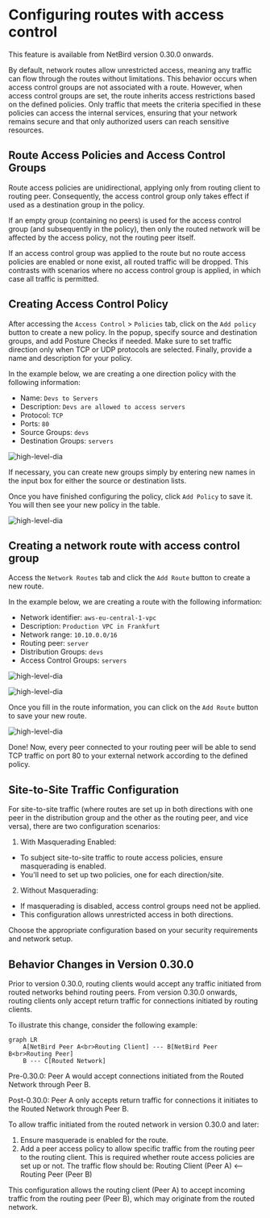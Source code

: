 # Configuring routes with access control

<Note>
    This feature is available from NetBird version 0.30.0 onwards.
</Note>

By default, network routes allow unrestricted access, meaning any traffic can
flow through the routes without limitations. This behavior occurs when access
control groups are not associated with a route. However, when access control
groups are set, the route inherits access restrictions based on the defined
policies. Only traffic that meets the criteria specified in these policies can
access the internal services, ensuring that your network remains secure and that
only authorized users can reach sensitive resources.

## Route Access Policies and Access Control Groups

Route access policies are unidirectional, applying only from routing
client to routing peer. Consequently, the access control group only takes effect
if used as a destination group in the policy.

If an empty group (containing no peers) is used for the access control group
(and subsequently in the policy), then only the routed network will be affected
by the access policy, not the routing peer itself.

<Note>
    If an access control group was applied to the route but no route access policies are
    enabled or none exist, all routed traffic will be dropped.
    This contrasts with scenarios where no access control group is applied, in
    which case all traffic is permitted.
</Note>

## Creating Access Control Policy

After accessing the `Access Control` > `Policies` tab, click on the `Add policy`
button to create a new policy. In the popup, specify source and destination
groups, and add Posture Checks if needed. Make sure to set traffic direction
only when TCP or UDP protocols are selected. Finally, provide a name and
description for your policy.

In the example below, we are creating a one direction policy with the following
information:

- Name: `Devs to Servers`
- Description: `Devs are allowed to access servers`
- Protocol: `TCP`
- Ports: `80`
- Source Groups: `devs`
- Destination Groups: `servers`

<p>
    <img src="/docs-static/img/how-to-guides/network-acl-create-policy.png" alt="high-level-dia" className="imagewrapper"/>
</p>

If necessary, you can create new groups simply by entering new names in the
input box for either the source or destination lists.

Once you have finished configuring the policy, click `Add Policy` to save it.
You will then see your new policy in the table.
<p>
    <img src="/docs-static/img/how-to-guides/network-acl-new-policy.png" alt="high-level-dia" className="imagewrapper-big"/>
</p>

## Creating a network route with access control group

Access the `Network Routes` tab and click the `Add Route` button to create a new
route.

In the example below, we are creating a route with the following information:

- Network identifier: `aws-eu-central-1-vpc`
- Description: `Production VPC in Frankfurt`
- Network range: `10.10.0.0/16`
- Routing peer: `server`
- Distribution Groups: `devs`
- Access Control Groups: `servers`

<p>
    <img src="/docs-static/img/how-to-guides/network-route-acl.png" alt="high-level-dia" className="imagewrapper-big"/>
</p>

<p>
    <img
        src="/docs-static/img/how-to-guides/network-route-acl-group-settings.png" alt="high-level-dia" className="imagewrapper-big"/>
</p>

Once you fill in the route information, you can click on the `Add Route` button
to save your new route.
<p>
    <img src="/docs-static/img/how-to-guides/network-route-acl-saved.png" alt="high-level-dia" className="imagewrapper-big"/>
</p>

Done! Now, every peer connected to your routing peer will be able to send TCP
traffic on port 80 to your external network according to the defined policy.

## Site-to-Site Traffic Configuration

For site-to-site traffic (where routes are set up in both directions with one
peer in the distribution group and the other as the routing peer, and vice
versa), there are two configuration scenarios:

1. With Masquerading Enabled:

- To subject site-to-site traffic to route access policies, ensure masquerading
  is enabled.
- You'll need to set up two policies, one for each direction/site.

2. Without Masquerading:

- If masquerading is disabled, access control groups need not be applied.
- This configuration allows unrestricted access in both directions.

Choose the appropriate configuration based on your security requirements and
network setup.

## Behavior Changes in Version 0.30.0

Prior to version 0.30.0, routing clients would accept any traffic initiated from
routed networks behind routing peers. From version 0.30.0 onwards, routing
clients only accept return traffic for connections initiated by routing clients.

To illustrate this change, consider the following example:

```mermaid
graph LR
    A[NetBird Peer A<br>Routing Client] --- B[NetBird Peer B<br>Routing Peer]
    B --- C[Routed Network]
```

Pre-0.30.0: Peer A would accept connections initiated from the Routed Network
through Peer B.

Post-0.30.0: Peer A only accepts return traffic for connections it initiates to
the Routed Network through Peer B.

To allow traffic initiated from the routed network in version 0.30.0 and later:

1. Ensure masquerade is enabled for the route.
2. Add a peer access policy to allow specific traffic from the routing peer to
   the routing client. This is required whether route access policies are set up
   or not. The traffic flow should be:
   Routing Client (Peer A) <-- Routing Peer (Peer B)

This configuration allows the routing client (Peer A) to accept incoming traffic
from the routing peer (Peer B), which may originate from the routed network.
